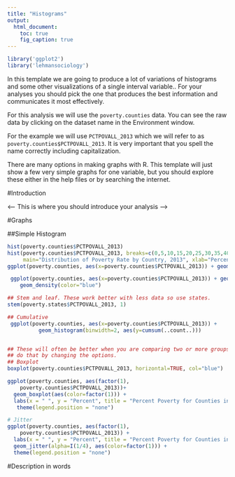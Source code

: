```yaml
---
title: "Histograms"
output:
  html_document:
    toc: true
    fig_caption: true
---
```



````r

library('ggplot2')
library('lehmansociology')

````

In this template we are going to produce a lot of variations of histograms and some other visualizations of a single interval variable..
For your analyses you should pick the one that produces the best information and communicates it most effectively.

For this analysis we will use the `poverty.counties` data. You can see the raw data by clicking on the dataset name in the Environment window.

For the example we will use `PCTPOVALL_2013` which we will refer to as `poverty.counties$PCTPOVALL_2013`.  It is very important that you spell the name correctly including capitalization.

There are many options in making graphs with R. This template will just show a few very simple graphs for one variable, but you should explore these either in the help files or by searching the internet.

#Introduction

<--- This is where you should introduce your analysis --->


#Graphs

##Simple Histogram
````r

hist(poverty.counties$PCTPOVALL_2013)
hist(poverty.counties$PCTPOVALL_2013, breaks=c(0,5,10,15,20,25,30,35,40,50,60),
     main="Distribution of Poverty Rate by Country, 2013", xlab="Percent in Poverty" )
ggplot(poverty.counties, aes(x=poverty.counties$PCTPOVALL_2013)) + geom_histogram(binwidth=.5)

 ggplot(poverty.counties, aes(x=poverty.counties$PCTPOVALL_2013)) + geom_histogram(binwidth=.5, aes(y = ..density..))  +
    geom_density(color="blue")

## Stem and leaf. These work better with less data so use states.
stem(poverty.states$PCTPOVALL_2013, 1)

## Cumulative
 ggplot(poverty.counties, aes(x=poverty.counties$PCTPOVALL_2013)) +
          geom_histogram(binwidth=2, aes(y=cumsum(..count..)))


## These will often be better when you are comparing two or more groups. You can
## do that by changing the options.
## Boxplot
boxplot(poverty.counties$PCTPOVALL_2013, horizontal=TRUE, col="blue")

ggplot(poverty.counties, aes(factor(1),
    poverty.counties$PCTPOVALL_2013))+
  geom_boxplot(aes(color=factor(1))) +
  labs(x = " ", y = "Percent", title = "Percent Poverty for Counties in 2013") +
   theme(legend.position = "none")

# Jitter
ggplot(poverty.counties, aes(factor(1),
    poverty.counties$PCTPOVALL_2013)) +
  labs(x = " ", y = "Percent", title = "Percent Poverty for Counties in 2013") +
  geom_jitter(alpha=I(1/4), aes(color=factor(1))) +
  theme(legend.position = "none")

````

#Description in words
